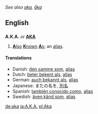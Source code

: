 ''See also [[aka]], [[åka]]''
==English==

==={{Abbreviation}}===
'''A.K.A.''' ''or'' '''[[AKA]]'''
# [[also|'''A'''lso]] [[known|'''K'''nown]] [[as|'''A'''s]]; an [[alias]].

====Translations====
<!--Add ABBREVIATIONS here where these exist, rather than full forms-->
*Danish: [[den samme som]], [[alias]] <!-- [[DSS]  ??-->
*Dutch: [[beter bekent als]], [[alias]] <!-- [[BBA]  ??-->
*German: [[auch bekannt als]], [[alias]] <!-- [[ABA]] ?? -->
*Japanese: またの名を, [[別名]]
*Spanish: [[también conocido como]], [[alias]] <!-- [[TCC]] ?? -->
*Swedish: [[även känd som]], [[alias]] <!-- [[ÄKS]] ?? -->

[[de:aka]]
[[ja:A.K.A.]]
[[pl:Aka]]